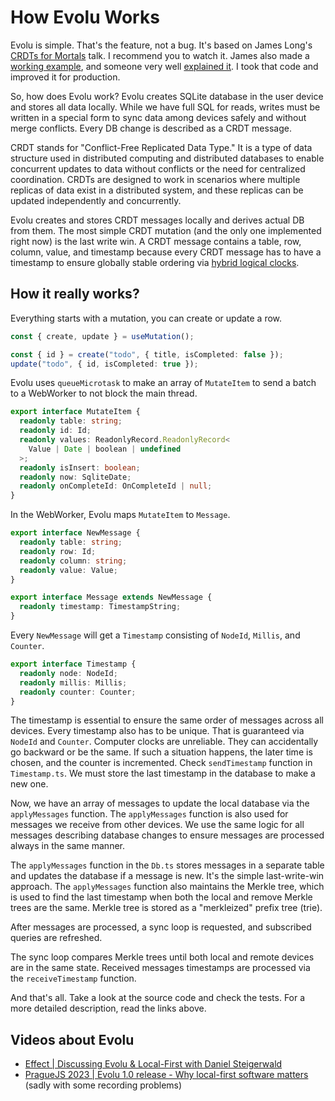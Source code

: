 # How Evolu Works

Evolu is simple. That's the feature, not a bug. It's based on James Long's
[CRDTs for Mortals](https://www.youtube.com/watch?v=DEcwa68f-jY) talk.
I recommend you to watch it. James also made a
[working example](https://github.com/jlongster/crdt-example-app), and someone
very well [explained it](https://github.com/steida/crdt-example-app_annotated/blob/master/NOTES.md).
I took that code and improved it for production.

So, how does Evolu work? Evolu creates SQLite database in the user device and stores
all data locally. While we have full SQL for reads, writes must be written
in a special form to sync data among devices safely and without merge conflicts.
Every DB change is described as a CRDT message.


<Callout type="info" emoji="ℹ️">
  CRDT stands for "Conflict-Free Replicated Data Type." It is a type of data
  structure used in distributed computing and distributed databases to enable
  concurrent updates to data without conflicts or the need for centralized
  coordination. CRDTs are designed to work in scenarios where multiple replicas
  of data exist in a distributed system, and these replicas can be updated
  independently and concurrently.
</Callout>

Evolu creates and stores CRDT messages locally and derives actual DB from them.
The most simple CRDT mutation (and the only one implemented right now) is the
last write win. A CRDT message contains a table, row, column, value, and timestamp
because every CRDT message has to have a timestamp to ensure globally stable ordering
via [hybrid logical clocks](https://jaredforsyth.com/posts/hybrid-logical-clocks/).

## How it really works?

Everything starts with a mutation, you can create or update a row.

```ts
const { create, update } = useMutation();

const { id } = create("todo", { title, isCompleted: false });
update("todo", { id, isCompleted: true });
```

Evolu uses `queueMicrotask` to make an array of `MutateItem` to send
a batch to a WebWorker to not block the main thread.

```ts
export interface MutateItem {
  readonly table: string;
  readonly id: Id;
  readonly values: ReadonlyRecord.ReadonlyRecord<
    Value | Date | boolean | undefined
  >;
  readonly isInsert: boolean;
  readonly now: SqliteDate;
  readonly onCompleteId: OnCompleteId | null;
}
```

In the WebWorker, Evolu maps `MutateItem` to `Message`.

```ts
export interface NewMessage {
  readonly table: string;
  readonly row: Id;
  readonly column: string;
  readonly value: Value;
}

export interface Message extends NewMessage {
  readonly timestamp: TimestampString;
}
```

Every `NewMessage` will get a `Timestamp` consisting of `NodeId`, `Millis`,
and `Counter`.

```ts
export interface Timestamp {
  readonly node: NodeId;
  readonly millis: Millis;
  readonly counter: Counter;
}
```

The timestamp is essential to ensure the same order of messages across
all devices. Every timestamp also has to be unique. That is guaranteed via
`NodeId` and `Counter`. Computer clocks are unreliable. They can accidentally
go backward or be the same. If such a situation happens, the later time is chosen,
and the counter is incremented. Check `sendTimestamp` function in `Timestamp.ts`.
We must store the last timestamp in the database to make a new one.

Now, we have an array of messages to update the local database via the
`applyMessages` function. The `applyMessages` function is also used for
messages we receive from other devices. We use the same logic for all
messages describing database changes to ensure messages are processed
always in the same manner.

The `applyMessages` function in the `Db.ts` stores messages in a
separate table and updates the database if a message is new. It's the
simple last-write-win approach. The `applyMessages` function also maintains
the Merkle tree, which is used to find the last timestamp when both the
local and remove Merkle trees are the same. Merkle tree is stored as
a "merkleized" prefix tree (trie).

After messages are processed, a sync loop is requested, and subscribed
queries are refreshed.

The sync loop compares Merkle trees until both local and remote devices are
in the same state. Received messages timestamps are processed via
the `receiveTimestamp` function.

And that's all. Take a look at the source code and check the tests. For a
more detailed description, read the links above.

## Videos about Evolu

- [Effect | Discussing Evolu & Local-First with Daniel Steigerwald](https://www.youtube.com/watch?v=aHJCTv0d-8M)
- [PragueJS 2023 | Evolu 1.0 release - Why local-first software matters](https://www.youtube.com/watch?v=J4BjdunzbqI) (sadly with some recording problems)
